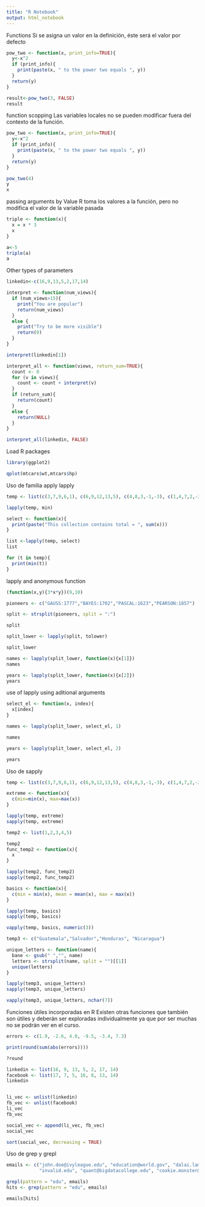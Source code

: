 ```yaml
---
title: "R Notebook"
output: html_notebook
---
```


Functions
Si se asigna un valor en la definición, éste será el valor por defecto
```r
pow_two <- function(x, print_info=TRUE){
  y<-x^2
  if (print_info){
    print(paste(x, " to the power two equals ", y))
  }
  return(y)
}

result<-pow_two(3, FALSE)
result

```

function scopping
Las variables locales no se pueden modificar fuera del contexto de la función.
```r
pow_two <- function(x, print_info=TRUE){
  y<-x^2
  if (print_info){
    print(paste(x, " to the power two equals ", y))
  }
  return(y)
}

pow_two(4)
y
x
```

passing arguments by Value
R toma los valores a la función, pero no modifica el valor de la variable pasada
```r
triple <- function(x){
  x = x * 3
  x
}

a<-5
triple(a)
a
```

Other types of parameters
```r
linkedin<-c(16,9,13,5,2,17,14)

interpret <- function(num_views){
  if (num_views>15){
    print("You are popular")
    return(num_views)
  }
  else {
    print("Try to be more visible")
    return(0)
  }
}

interpret(linkedin[1])

interpret_all <- function(views, return_sum=TRUE){
  count <- 0
  for (v in views){
    count <- count + interpret(v)
  }
  if (return_sum){
    return(count)
  }
  else {
    return(NULL)
  }
}

interpret_all(linkedin, FALSE)

```

Load R packages
```r
library(ggplot2)

qplot(mtcars$wt,mtcars$hp)
```


Uso de familia apply
lapply
```r
temp <- list(c(3,7,9,6,1), c(6,9,12,13,5), c(4,8,3,-1,-3), c(1,4,7,2,-2), c(5,7,9,4,2), c(-3,5,8,9,4), c(3,6,9,4,1))

lapply(temp, min)

select <- function(x){
  print(paste("This collection contains total = ", sum(x)))
}

list <-lapply(temp, select)
list

for (t in temp){
  print(min(t))
}

```

lapply and anonymous function
```r

(function(x,y){3*x*y})(9,10)

pioneers <- c("GAUSS:1777","BAYES:1702","PASCAL:1623","PEARSON:1857")

split <- strsplit(pioneers, split = ":")

split

split_lower <- lapply(split, tolower)

split_lower

names <- lapply(split_lower, function(x){x[1]})
names

years <- lapply(split_lower, function(x){x[2]})
years
```

use of lapply using aditional arguments
```r
select_el <- function(x, index){
  x[index]
}

names <- lapply(split_lower, select_el, 1)

names

years <- lapply(split_lower, select_el, 2)

years
```

Uso de sapply
```r
temp <- list(c(3,7,9,6,1), c(6,9,12,13,5), c(4,8,3,-1,-3), c(1,4,7,2,-2), c(5,7,9,4,2), c(-3,5,8,9,4), c(3,6,9,4,1))

extreme <- function(x){
  c(min=min(x), max=max(x))
}

lapply(temp, extreme)
sapply(temp, extreme)

temp2 <- list(1,2,3,4,5)

temp2
func_temp2 <- function(x){
  x
}

lapply(temp2, func_temp2)
sapply(temp2, func_temp2)


```


```r

basics <- function(x){
  c(min = min(x), mean = mean(x), max = max(x))
}

lapply(temp, basics)
sapply(temp, basics)

vapply(temp, basics, numeric(3))

temp3 <- c("Guatemala","Salvador","Honduras", "Nicaragua")

unique_letters <- function(name){
  bane <- gsub(" ","", name)
  letters <- strsplit(name, split = "")[[1]]
  unique(letters)
}

lapply(temp3, unique_letters)
sapply(temp3, unique_letters)

vapply(temp3, unique_letters, nchar(7))
```

Funciones útiles incorporadas en R
Existen otras funciones que también son útiles y deberán ser exploradas
individualmente ya que por ser muchas no se podrán ver en el curso.
```r
errors <- c(1.9, -2.6, 4.0, -9.5, -3.4, 7.3)

print(round(sum(abs(errors))))

?round

linkedin <- list(16, 9, 13, 5, 2, 17, 14)
facebook <- list(17, 7, 5, 16, 8, 13, 14)
linkedin


li_vec <- unlist(linkedin)
fb_vec <- unlist(facebook)
li_vec
fb_vec

social_vec <- append(li_vec, fb_vec)
social_vec

sort(social_vec, decreasing = TRUE)

```

Uso de grep y grepl
```r
emails <- c("john.doe@ivyleague.edu", "education@world.gov", "dalai.lama@peace.org",
            "invalid.edu", "quant@bigdatacollege.edu", "cookie.monster@sesame.tv")

grepl(pattern = "edu", emails)
hits <- grep(pattern = "edu", emails)

emails[hits]

```

